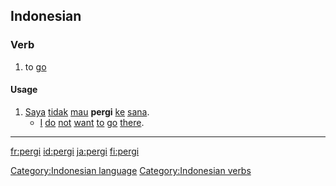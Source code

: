 ==Indonesian==
===Verb===
# to [[go]]

====Usage====
# [[saya|Saya]] [[tidak]] [[mau]] '''pergi''' [[ke]] [[sana]].
#* [[I]] [[do]] [[not]] [[want]] [[to]] [[go]] [[there]].

[[Category:Indonesian language]]
[[Category:Indonesian verbs]]

----

[[fr:pergi]]
[[id:pergi]]
[[ja:pergi]]
[[fi:pergi]]